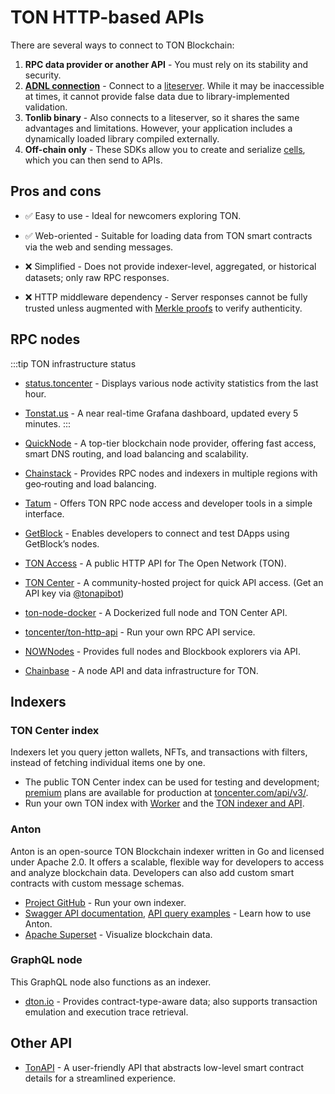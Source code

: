 
# TON HTTP-based APIs

There are several ways to connect to TON Blockchain:

1. **RPC data provider or another API** - You must rely on its stability and security.
2. **[ADNL connection](/v3/guidelines/dapps/apis-sdks/ton-adnl-apis)** - Connect to a [liteserver](/v3/guidelines/nodes/running-nodes/liteserver-node). While it may be inaccessible at times, it cannot provide false data due to library-implemented validation.
3. **Tonlib binary** - Also connects to a liteserver, so it shares the same advantages and limitations. However, your application includes a dynamically loaded library compiled externally.
4. **Off-chain only** - These SDKs allow you to create and serialize [cells](/v3/documentation/data-formats/tlb/cell-boc), which you can then send to APIs.

## Pros and cons

- ✅ Easy to use - Ideal for newcomers exploring TON.

- ✅ Web-oriented - Suitable for loading data from TON smart contracts via the web and sending messages.

- ❌ Simplified - Does not provide indexer-level, aggregated, or historical datasets; only raw RPC responses.
 
- ❌ HTTP middleware dependency - Server responses cannot be fully trusted unless augmented with [Merkle proofs](/v3/documentation/data-formats/tlb/proofs) to verify authenticity.

## RPC nodes

:::tip TON infrastructure status

- [status.toncenter](https://status.toncenter.com/) - Displays various node activity statistics from the last hour.

- [Tonstat.us](https://tonstat.us/) - A near real-time Grafana dashboard, updated every 5 minutes.
  :::

- [QuickNode](https://www.quicknode.com/chains/ton?utm_source=ton-docs) - A top-tier blockchain node provider, offering fast access, smart DNS routing, and load balancing and scalability.

 - [Chainstack](https://chainstack.com/build-better-with-ton/) - Provides RPC nodes and indexers in multiple regions with geo‑routing and load balancing.
 
 - [Tatum](https://docs.tatum.io/reference/rpc-ton) - Offers TON RPC node access and developer tools in a simple interface.
 
 - [GetBlock](https://getblock.io/nodes/ton/) - Enables developers to connect and test DApps using GetBlock’s nodes.

- [TON Access](https://www.orbs.com/ton-access/) - A public HTTP API for The Open Network (TON).

 - [TON Center](https://toncenter.com/api/v2/) - A community-hosted project for quick API access. (Get an API key via [@tonapibot](https://t.me/tonapibot))

- [ton-node-docker](https://github.com/fmira21/ton-node-docker) - A Dockerized full node and TON Center API.

 - [toncenter/ton-http-api](https://github.com/toncenter/ton-http-api) - Run your own RPC API service.

 - [NOWNodes](https://nownodes.io/nodes) - Provides full nodes and Blockbook explorers via API.

 - [Chainbase](https://chainbase.com/chainNetwork/TON) - A node API and data infrastructure for TON.

## Indexers

### TON Center index

Indexers let you query jetton wallets, NFTs, and transactions with filters, instead of fetching individual items one by one.

- The public TON Center index can be used for testing and development; [premium](https://t.me/tonapibot) plans are available for production at [toncenter.com/api/v3/](https://toncenter.com/api/v3/).
- Run your own TON index with [Worker](https://github.com/toncenter/ton-index-worker/tree/36134e7376986c5517ee65e6a1ddd54b1c76cdba) and the [TON indexer and API](https://github.com/toncenter/ton-indexer).

### Anton

Anton is an open-source TON Blockchain indexer written in Go and licensed under Apache 2.0. It offers a scalable, flexible way for developers to access and analyze blockchain data. Developers can also add custom smart contracts with custom message schemas.

- [Project GitHub](https://github.com/tonindexer/anton) - Run your own indexer.
- [Swagger API documentation](https://github.com/tonindexer/anton), [API query examples](https://github.com/tonindexer/anton/blob/main/docs/API.md) - Learn how to use Anton.
- [Apache Superset](https://superset.apache.org/) - Visualize blockchain data.

### GraphQL node

This GraphQL node also functions as an indexer.

- [dton.io](https://dton.io/graphql) - Provides contract-type-aware data; also supports transaction emulation and execution trace retrieval.

## Other API

- [TonAPI](https://docs.tonconsole.com/tonapi) - A user-friendly API that abstracts low-level smart contract details for a streamlined experience.

<Feedback />
